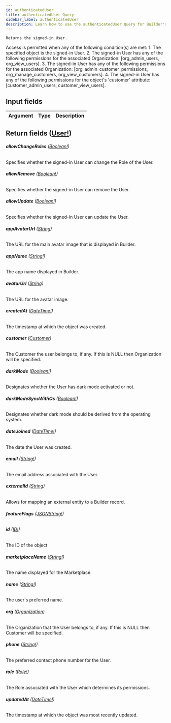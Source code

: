 ```yaml
---
id: authenticatedUser
title: authenticatedUser Query
sidebar_label: authenticatedUser
description: Learn how to use the authenticatedUser Query for Builder's API.
---
```


    Returns the signed-in User.

Access is permitted when any of the following condition(s) are met: 1. The specified object is the signed-in User. 2. The signed-in User has any of the following permissions for the associated Organization: [org_admin_users, org_view_users]. 3. The signed-in User has any of the following permissions for the associated Organization: [org_admin_customer_permissions, org_manage_customers, org_view_customers]. 4. The signed-in User has any of the following permissions for the object's 'customer' attribute: [customer_admin_users, customer_view_users].

## Input fields

| Argument | Type | Description |
| -------- | ---- | ----------- |

## Return fields ([User!](/composer/builder/api/schema/object/User.mdx))

###### <b>allowChangeRoles</b> ([Boolean!](/composer/builder/api/schema/scalar/Boolean.mdx))

Specifies whether the signed-in User can change the Role of the User.

###### <b>allowRemove</b> ([Boolean!](/composer/builder/api/schema/scalar/Boolean.mdx))

Specifies whether the signed-in User can remove the User.

###### <b>allowUpdate</b> ([Boolean!](/composer/builder/api/schema/scalar/Boolean.mdx))

Specifies whether the signed-in User can update the User.

###### <b>appAvatarUrl</b> ([String](/composer/builder/api/schema/scalar/String.mdx))

The URL for the main avatar image that is displayed in Builder.

###### <b>appName</b> ([String!](/composer/builder/api/schema/scalar/String.mdx))

The app name displayed in Builder.

###### <b>avatarUrl</b> ([String](/composer/builder/api/schema/scalar/String.mdx))

The URL for the avatar image.

###### <b>createdAt</b> ([DateTime!](/composer/builder/api/schema/scalar/DateTime.mdx))

The timestamp at which the object was created.

###### <b>customer</b> ([Customer](/composer/builder/api/schema/object/Customer.mdx))

The Customer the user belongs to, if any. If this is NULL then Organization will be specified.

###### <b>darkMode</b> ([Boolean!](/composer/builder/api/schema/scalar/Boolean.mdx))

Designates whether the User has dark mode activated or not.

###### <b>darkModeSyncWithOs</b> ([Boolean!](/composer/builder/api/schema/scalar/Boolean.mdx))

Designates whether dark mode should be derived from the operating system.

###### <b>dateJoined</b> ([DateTime!](/composer/builder/api/schema/scalar/DateTime.mdx))

The date the User was created.

###### <b>email</b> ([String!](/composer/builder/api/schema/scalar/String.mdx))

The email address associated with the User.

###### <b>externalId</b> ([String](/composer/builder/api/schema/scalar/String.mdx))

Allows for mapping an external entity to a Builder record.

###### <b>featureFlags</b> ([JSONString!](/composer/builder/api/schema/scalar/JSONString.mdx))

###### <b>id</b> ([ID!](/composer/builder/api/schema/scalar/ID.mdx))

The ID of the object

###### <b>marketplaceName</b> ([String!](/composer/builder/api/schema/scalar/String.mdx))

The name displayed for the Marketplace.

###### <b>name</b> ([String!](/composer/builder/api/schema/scalar/String.mdx))

The user's preferred name.

###### <b>org</b> ([Organization](/composer/builder/api/schema/object/Organization.mdx))

The Organization that the User belongs to, if any. If this is NULL then Customer will be specified.

###### <b>phone</b> ([String!](/composer/builder/api/schema/scalar/String.mdx))

The preferred contact phone number for the User.

###### <b>role</b> ([Role!](/composer/builder/api/schema/object/Role.mdx))

The Role associated with the User which determines its permissions.

###### <b>updatedAt</b> ([DateTime!](/composer/builder/api/schema/scalar/DateTime.mdx))

The timestamp at which the object was most recently updated.
